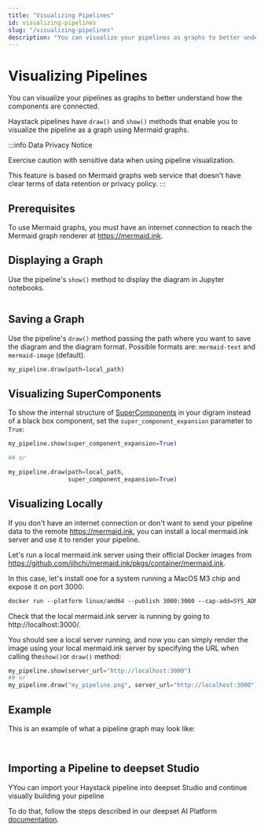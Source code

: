 ```yaml
---
title: "Visualizing Pipelines"
id: visualizing-pipelines
slug: "/visualizing-pipelines"
description: "You can visualize your pipelines as graphs to better understand how the components are connected."
---
```



# Visualizing Pipelines

You can visualize your pipelines as graphs to better understand how the components are connected.

Haystack pipelines have  `draw()` and `show()` methods that enable you to visualize the pipeline as a graph using Mermaid graphs.

:::info
Data Privacy Notice

Exercise caution with sensitive data when using pipeline visualization.

This feature is based on Mermaid graphs web service that doesn't have clear terms of data retention or privacy policy.
:::

## Prerequisites

To use Mermaid graphs, you must have an internet connection to reach the Mermaid graph renderer at https://mermaid.ink.

## Displaying a Graph

Use the pipeline's `show()` method to display the diagram in Jupyter notebooks.

```python

```

## Saving a Graph

Use the pipeline's `draw()` method passing the path where you want to save the diagram and the diagram format. Possible formats are:  `mermaid-text` and `mermaid-image` (default).

```python
my_pipeline.draw(path=local_path)
```

## Visualizing SuperComponents

To show the internal structure of [SuperComponents](../components/supercomponents.mdx) in your digram instead of a black box component, set the `super_component_expansion` parameter to `True`:

```python
my_pipeline.show(super_component_expansion=True)

## or

my_pipeline.draw(path=local_path,
                 super_component_expansion=True)
```

## Visualizing Locally

If you don't have an internet connection or don't want to send your pipeline data to the remote https://mermaid.ink, you can install a local mermaid.ink server and use it to render your pipeline.

Let's run a local mermaid.ink server using their official Docker images from https://github.com/jihchi/mermaid.ink/pkgs/container/mermaid.ink.

In this case, let's install one for a system running a MacOS M3 chip and expose it on port 3000:

```dockerfile
docker run --platform linux/amd64 --publish 3000:3000 --cap-add=SYS_ADMIN ghcr.io/jihchi/mermaid.ink
```

Check that the local mermaid.ink server is running by going to http://localhost:3000/.

You should see a local server running, and now you can simply render the image using your local mermaid.ink server by specifying the URL when calling the`show()`or `draw()`  method:

```python
my_pipeline.show(server_url="http://localhost:3000")
## or
my_pipeline.draw("my_pipeline.png", server_url="http://localhost:3000")
```

## Example

This is an example of what a pipeline graph may look like:
<ClickableImage src="/img/46a8989-Untitled.png" alt="" />

<br />

## Importing a Pipeline to deepset Studio

YYou can import your Haystack pipeline into deepset Studio and continue visually building your pipeline

To do that, follow the steps described in our deepset AI Platform [documentation](https://docs.cloud.deepset.ai/docs/import-a-pipeline#import-your-pipeline).